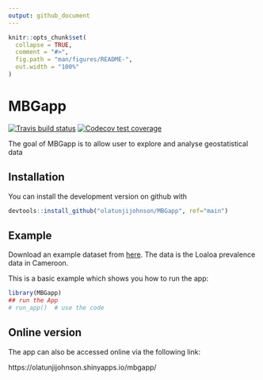 ```yaml
---
output: github_document
---
```


<!-- README.md is generated from README.Rmd. Please edit that file -->

```r
knitr::opts_chunk$set(
  collapse = TRUE,
  comment = "#>",
  fig.path = "man/figures/README-",
  out.width = "100%"
)
```

# MBGapp

<!-- badges: start -->
[![Travis build status](https://travis-ci.org/olatunjijohnson/MBGapp.svg?branch=main)](https://travis-ci.org/olatunjijohnson/MBGapp)
[![Codecov test coverage](https://codecov.io/gh/olatunjijohnson/MBGapp/branch/master/graph/badge.svg)](https://codecov.io/gh/olatunjijohnson/MBGapp?branch=main)
<!-- badges: end -->

The goal of MBGapp is to allow user to explore and analyse geostatistical data

## Installation

<!-- You can install the released version of MBGapp from [CRAN](https://CRAN.R-project.org) with: -->

<!-- ``` r -->
<!-- install.packages("MBGapp") -->
<!-- ``` -->

You can install the development version on github with 

``` r
devtools::install_github("olatunjijohnson/MBGapp", ref="main")
```

## Example

Download an example dataset from [here](https://drive.google.com/uc?export=download&id=14MPEAqI7qIP-U9q_vbGuDG8hkoFSjc9A). The data is the Loaloa prevalence data in Cameroon.

This is a basic example which shows you how to run the app:

```r
library(MBGapp)
## run the App
# run_app()  # use the code
```

## Online version

The app can also be accessed online via the following link:

https://olatunjijohnson.shinyapps.io/mbgapp/
